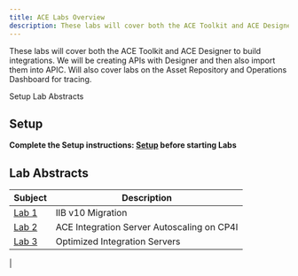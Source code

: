```yaml
---
title: ACE Labs Overview
description: These labs will cover both the ACE Toolkit and ACE Designer to build integrations. 
---
```


<PageDescription>

These labs will cover both the ACE Toolkit and ACE Designer to build integrations. We will be creating APIs with Designer and then also import them into APIC.   Will also cover labs on the Asset Repository and Operations Dashboard for tracing. 

</PageDescription>

<AnchorLinks>
  <AnchorLink>Setup</AnchorLink>
  <AnchorLink>Lab Abstracts</AnchorLink>
</AnchorLinks>

## Setup

**Complete the Setup instructions:  [Setup](/aspera/Updated-Pre-Lab) before starting Labs** 

## Lab Abstracts

|  Subject                            | Description                                            |                                                               
|-------------------------|-----------------------------------------|
| [Lab 1](/ace/2023_lab1)       | IIB v10 Migration 
| [Lab 2](/ace/2023_lab2)       | ACE Integration Server Autoscaling on CP4I
| [Lab 3](/ace/2023_lab3)       | Optimized Integration Servers
| 
